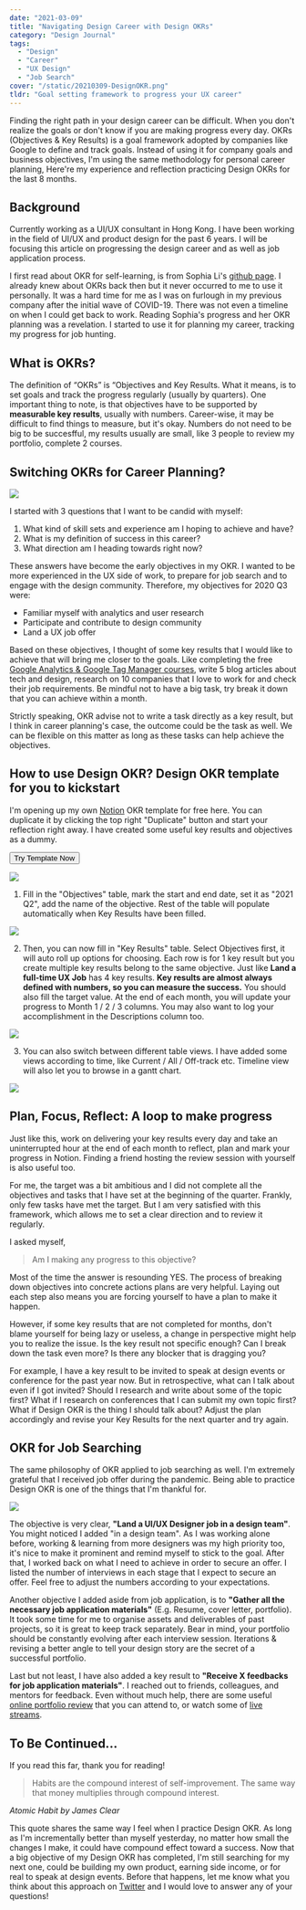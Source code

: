 ```yaml
---
date: "2021-03-09"
title: "Navigating Design Career with Design OKRs"
category: "Design Journal"
tags:
  - "Design"
  - "Career"
  - "UX Design"
  - "Job Search"
cover: "/static/20210309-DesignOKR.png"
tldr: "Goal setting framework to progress your UX career"
---
```


Finding the right path in your design career can be difficult. When you don't realize the goals or don't know if you are making progress every day. OKRs (Objectives & Key Results) is a goal framework adopted by companies like Google to define and track goals. Instead of using it for company goals and business objectives, I'm using the same methodology for personal career planning, Here're my experience and reflection practicing Design OKRs for the last 8 months.

## Background
Currently working as a UI/UX consultant in Hong Kong. I have been working in the field of UI/UX and product design for the past 6 years. I will be focusing this article on progressing the design career and as well as job application process. 

I first read about OKR for self-learning, is from Sophia Li's [github page](https://github.com/sophi-li/OKRs-self-learning). I already knew about OKRs back then but it never occurred to me to use it personally. It was a hard time for me as I was on furlough in my previous company after the initial wave of COVID-19. There was not even a timeline on when I could get back to work. Reading Sophia's progress and her OKR planning was a revelation. I started to use it for planning my career, tracking my progress for job hunting.

## What is OKRs?
The definition of “OKRs” is “Objectives and Key Results. What it means, is to set goals and track the progress regularly (usually by quarters). One important thing to note, is that objectives have to be supported by **measurable key results**, usually with numbers. Career-wise, it may be difficult to find things to measure, but it's okay. Numbers do not need to be big to be succesfful, my results usually are small, like 3 people to review my portfolio, complete 2 courses. 

## Switching OKRs for Career Planning? 

![](/static/design-okr-careerplan.png)

I started with 3 questions that I want to be candid with myself:

1. What kind of skill sets and experience am I hoping to achieve and have?
2. What is my definition of success in this career?
3. What direction am I heading towards right now?

These answers have become the early objectives in my OKR. I wanted to be more experienced in the UX side of work, to prepare for job search and to engage with the design community. Therefore, my objectives for 2020 Q3 were:

- Familiar myself with analytics and user research
- Participate and contribute to design community
- Land a UX job offer

Based on these objectives, I thought of some key results that I would like to achieve that will bring me closer to the goals. Like completing the free [Google Analytics & Google Tag Manager courses](https://analytics.google.com/analytics/academy/), write 5 blog articles about tech and design, research on 10 companies that I love to work for and check their job requirements. Be mindful not to have a big task, try break it down that you can achieve within a month.

Strictly speaking, OKR advise not to write a task directly as a key result, but I think in career planning's case, the outcome could be the task as well. We can be flexible on this matter as long as these tasks can help achieve the objectives. 

## How to use Design OKR? Design OKR template for you to kickstart

I'm opening up my own [Notion](https://notion.so) OKR template for free here. You can duplicate it by clicking the top right "Duplicate" button and start your reflection right away. I have created some useful key results and objectives as a dummy.

<Button href="https://bit.ly/3v8lnmq">Try Template Now</Button>

![](/static/design-okr-objectives.png)

1. Fill in the "Objectives" table, mark the start and end date, set it as "2021 Q2", add the name of the objective. Rest of the table will populate automatically when Key Results have been filled.

![](/static/design-okr-krs.png)

2. Then, you can now fill in "Key Results" table. Select Objectives first, it will auto roll up options for choosing. Each row is for 1 key result but you create multiple key results belong to the same objective. Just like **Land a full-time UX Job** has 4 key results. **Key results are almost always defined with numbers, so you can measure the success.** You should also fill the target value. At the end of each month, you will update your progress to Month 1 / 2 / 3 columns. You may also want to log your accomplishment in the Descriptions column too.

![](/static/design-okr-views.png)

3. You can also switch between different table views. I have added some views according to time, like Current / All / Off-track etc. Timeline view will also let you to browse in a gantt chart.

![](/static/design-okr-gantt.png)


## Plan, Focus, Reflect: A loop to make progress

Just like this, work on delivering your key results every day and take an uninterrupted hour at the end of each month to reflect, plan and mark your progress in Notion. Finding a friend hosting the review session with yourself is also useful too.

For me, the target was a bit ambitious and I did not complete all the objectives and tasks that I have set at the beginning of the quarter. Frankly, only few tasks have met the target. But I am very satisfied with this framework, which allows me to set a clear direction and to review it regularly. 

I asked myself, 

> Am I making any progress to this objective?

Most of the time the answer is resounding YES. The process of breaking down objectives into concrete actions plans are very helpful. Laying out each step also means you are forcing yourself to have a plan to make it happen. 

However, if some key results that are not completed for months, don't blame yourself for being lazy or useless, a change in perspective might help you to realize the issue. Is the key result not specific enough? Can I break down the task even more? Is there any blocker that is dragging you?

For example, I have a key result to be invited to speak at design events or conference for the past year now. But in retrospective, what can I talk about even if I got invited? Should I research and write about some of the topic first? What if I research on conferences that I can submit my own topic first? What if Design OKR is the thing I should talk about? Adjust the plan accordingly and revise your Key Results for the next quarter and try again.

## OKR for Job Searching

The same philosophy of OKR applied to job searching as well. I'm extremely grateful that I received job offer during the pandemic. Being able to practice Design OKR is one of the things that I'm thankful for.

![](/static/design-okr-jobsearch.png)

The objective is very clear, **"Land a UI/UX Designer job in a design team"**.  You might noticed I added "in a design team". As I was working alone before, working & learning from more designers was my high priority too, it's nice to make it prominent and remind myself to stick to the goal. After that, I worked back on what I need to achieve in order to secure an offer. I listed the number of interviews in each stage that I expect to secure an offer. Feel free to adjust the numbers according to your expectations. 

Another objective I added aside from job application, is to **"Gather all the necessary job application materials"** (E.g. Resume, cover letter, portfolio). It took some time for me to organise assets and deliverables of past projects, so it is great to keep track separately. Bear in mind, your portfolio should be constantly evolving after each interview session. Iterations & revising a better angle to tell your design story are the secret of a successful portfolio.

Last but not least, I have also added a key result to **"Receive X feedbacks for job application materials"**. I reached out to friends, colleagues, and mentors for feedback. Even without much help, there are some useful [online portfolio review](https://www.adplist.org/) that you can attend to, or watch some of [live streams](https://www.youtube.com/watch?v=3fIgQHFQJkI). 

## To Be Continued...

If you read this far, thank you for reading!

> Habits are the compound interest of self-improvement. The same way that money multiplies through compound interest.

<cite>Atomic Habit by James Clear </cite>

This quote shares the same way I feel when I practice Design OKR. As long as I'm incrementally better than myself yesterday, no matter how small the changes I make, it could have compound effect toward a success. Now that a big objective of my Design OKR has completed, I'm still searching for my next one, could be building my own product, earning side income, or for real to speak at design events. Before that happens, let me know what you think about this approach on [Twitter](https://twitter.com/desktopofsamuel) and I would love to answer any of your questions!